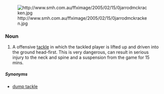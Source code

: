 {{wikipedia}}
[[Image:http://www.smh.com.au/ffximage/2005/02/15/0jarrodmckracken.jpg]]
                                      









===Noun===                                   
{{en-noun|sg=[[spear]] [[tackle]]}}
# {{rugby}} A offensive [[tackle]] in which the tackled player is lifted up and driven into the ground head-first.  This is very dangerous, can result in serious injury to the neck and spine and a suspension from the game for 15 mins.

=====Synonyms=====
* [[dump tackle]]